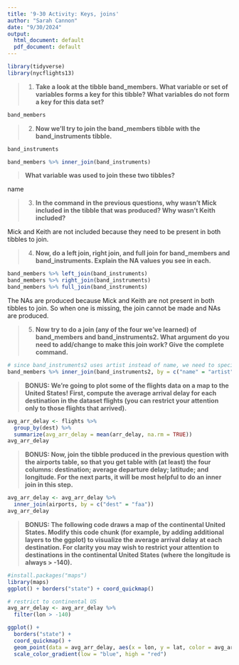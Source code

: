 ---
title: '9-30 Activity: Keys, joins'
author: "Sarah Cannon"
date: "9/30/2024"
output:
  html_document: default
  pdf_document: default
---


```{r}
library(tidyverse)
library(nycflights13)
```


> 1. **Take a look at the tibble band_members. What variable or set of variables forms a key for this tibble? What variables do not form a key for this data set?**

```{r}
band_members
```




>2. **Now we'll try to join the band_members tibble with the band_instruments tibble. **

```{r}
band_instruments
```

```{r}
band_members %>% inner_join(band_instruments)
```

> **What variable was used to join these two tibbles?** 

name


> 3. **In the command in the previous questions, why wasn't Mick included in the tibble that was produced? Why wasn't Keith included?** 

Mick and Keith are not included because they need to be present in both tibbles to join.


> 4. **Now, do a left join, right join, and full join for band_members and band_instruments. Explain the NA values you see in each.** 

```{r}
band_members %>% left_join(band_instruments)
band_members %>% right_join(band_instruments)
band_members %>% full_join(band_instruments)
```

The NAs are produced because Mick and Keith are not present in both tibbles to join. So when one is missing, the join cannot be made and NAs are produced.


> 5. **Now try to do a join (any of the four we've learned) of band_members and band_instruments2.  What argument do you need to add/change to make this join work? Give the complete command. **

```{r}
# since band_instruments2 uses artist instead of name, we need to specify the variable to join on
band_members %>% inner_join(band_instruments2, by = c("name" = "artist"))
```




> **BONUS: We're going to plot some of the flights data on a map to the United States! First, compute the average arrival delay for each destination in the dataset flights (you can restrict your attention only to those flights that arrived). **

```{r}
avg_arr_delay <- flights %>%
  group_by(dest) %>%
  summarize(avg_arr_delay = mean(arr_delay, na.rm = TRUE))
avg_arr_delay
```



> **BONUS: Now, join the tibble produced in the previous question with the airports table, so that you get table with (at least) the four columns: destination; average departure delay; latitude; and longitude. For the next parts, it will be most helpful to do an inner join in this step. **

```{r}
avg_arr_delay <- avg_arr_delay %>%
  inner_join(airports, by = c("dest" = "faa"))
avg_arr_delay
```


> **BONUS: The following code draws a map of the continental United States. Modify this code chunk (for example, by adding additional layers to the ggplot) to visualize the average arrival delay at each destination. For clarity you may wish to restrict your attention to destinations in the continental United States (where the longitude is always > -140).**

```{r}
#install.packages("maps")
library(maps)
ggplot() + borders("state") + coord_quickmap()
```

```{r}
# restrict to continental US
avg_arr_delay <- avg_arr_delay %>%
  filter(lon > -140)
```

```{r}
ggplot() + 
  borders("state") + 
  coord_quickmap() +
  geom_point(data = avg_arr_delay, aes(x = lon, y = lat, color = avg_arr_delay), size = 2, alpha = 0.8) +
  scale_color_gradient(low = "blue", high = "red")
```